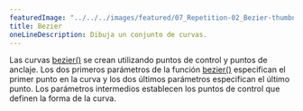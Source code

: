 ---
featuredImage: "../../../images/featured/07_Repetition-02_Bezier-thumbnail.png"
title: Bezier
oneLineDescription: Dibuja un conjunto de curvas.
---

Las curvas <a href="/reference/#/p5/bezier/" target="_blank">bezier()</a> 
se crean utilizando puntos de control y puntos de anclaje. Los dos primeros parámetros de 
la función <a href="/reference/#/p5/bezier/" target="_blank">bezier()</a> 
especifican el primer punto en la curva y los dos últimos parámetros especifican el último 
punto. Los parámetros intermedios establecen los puntos de control que definen la forma de la curva.